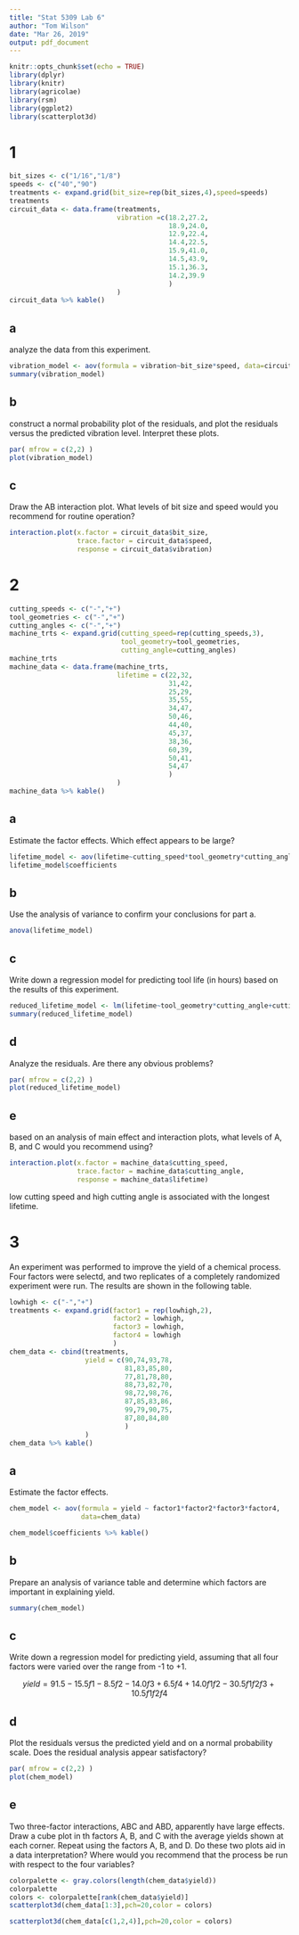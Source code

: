 ```yaml
---
title: "Stat 5309 Lab 6"
author: "Tom Wilson"
date: "Mar 26, 2019"
output: pdf_document
---
```


```r
knitr::opts_chunk$set(echo = TRUE)
library(dplyr)
library(knitr)
library(agricolae)
library(rsm)
library(ggplot2)
library(scatterplot3d)
```

# 1

```r
bit_sizes <- c("1/16","1/8")
speeds <- c("40","90")
treatments <- expand.grid(bit_size=rep(bit_sizes,4),speed=speeds)
treatments
circuit_data <- data.frame(treatments,
                           vibration =c(18.2,27.2,
                                        18.9,24.0,
                                        12.9,22.4,
                                        14.4,22.5,
                                        15.9,41.0,
                                        14.5,43.9,
                                        15.1,36.3,
                                        14.2,39.9
                                        )
                           )
circuit_data %>% kable()
```

## a
analyze the data from this experiment.

```r
vibration_model <- aov(formula = vibration~bit_size*speed, data=circuit_data)
summary(vibration_model)
```

## b
construct a normal probability plot of the residuals, and plot the residuals versus the predicted vibration level. Interpret these plots.

```r
par( mfrow = c(2,2) )
plot(vibration_model)
```

## c
Draw the AB interaction plot. What levels of bit size and speed would you recommend for routine operation?
```r
interaction.plot(x.factor = circuit_data$bit_size,
                 trace.factor = circuit_data$speed,
                 response = circuit_data$vibration)
```

# 2

```r
cutting_speeds <- c("-","+")
tool_geometries <- c("-","+")
cutting_angles <- c("-","+")
machine_trts <- expand.grid(cutting_speed=rep(cutting_speeds,3),
                            tool_geometry=tool_geometries,
                            cutting_angle=cutting_angles)
machine_trts
machine_data <- data.frame(machine_trts,
                           lifetime = c(22,32,
                                        31,42,
                                        25,29,
                                        35,55,
                                        34,47,
                                        50,46,
                                        44,40,
                                        45,37,
                                        38,36,
                                        60,39,
                                        50,41,
                                        54,47
                                        )
                           )
machine_data %>% kable()
```

## a
Estimate the factor effects. Which effect appears to be large?

```r
lifetime_model <- aov(lifetime~cutting_speed*tool_geometry*cutting_angle,data=machine_data)
lifetime_model$coefficients
```

## b
Use the analysis of variance to confirm your conclusions for part a.
```r
anova(lifetime_model)
```


## c
Write down a regression model for predicting tool life (in hours) based on the results of this experiment.

```r
reduced_lifetime_model <- lm(lifetime~tool_geometry*cutting_angle+cutting_speed:cutting_angle,data=machine_data)
summary(reduced_lifetime_model)
```

## d
Analyze the residuals. Are there any obvious problems?
```r
par( mfrow = c(2,2) )
plot(reduced_lifetime_model)
```

## e
based on an analysis of main effect and interaction plots, what levels of A, B, and C would you recommend using?

```r
interaction.plot(x.factor = machine_data$cutting_speed,
                 trace.factor = machine_data$cutting_angle,
                 response = machine_data$lifetime)
```
low cutting speed and high cutting angle is associated with the longest lifetime.

# 3
An experiment was performed to improve the yield of a chemical process. Four factors were selectd, and two replicates of a completely randomized experiment were run. The results are shown in the following table.

```r
lowhigh <- c("-","+")
treatments <- expand.grid(factor1 = rep(lowhigh,2),
                          factor2 = lowhigh,
                          factor3 = lowhigh,
                          factor4 = lowhigh
                          )
chem_data <- cbind(treatments,
                   yield = c(90,74,93,78,
                             81,83,85,80,
                             77,81,78,80,
                             88,73,82,70,
                             98,72,98,76,
                             87,85,83,86,
                             99,79,90,75,
                             87,80,84,80
                             )
                   )
chem_data %>% kable()
```

## a
Estimate the factor effects.

```r
chem_model <- aov(formula = yield ~ factor1*factor2*factor3*factor4,
                  data=chem_data)

chem_model$coefficients %>% kable()
```

## b
Prepare an analysis of variance table and determine which factors are important in explaining yield.

```r
summary(chem_model)
```

## c
Write down a regression model for predicting yield, assuming that all four factors were varied over the range from -1 to +1.

$$ yield = 91.5 - 15.5 f1 -8.5 f2 - 14.0 f3 + 6.5 f4 + 14.0 f1 f2 - 30.5 f1f2f3 + 10.5 f1f2f4 $$ 

## d
Plot the residuals versus the predicted yield and on a normal probability scale. Does the residual analysis appear satisfactory?

```r
par( mfrow = c(2,2) )
plot(chem_model)
```

## e

Two three-factor interactions, ABC and ABD, apparently have large effects. Draw a cube plot in th factors A, B, and C with the average yields shown at each corner.
Repeat using the factors A, B, and D. Do these two plots aid in a data interpretation?
Where would you recommend that the process be run with respect to the four variables?

```r
colorpalette <- gray.colors(length(chem_data$yield))
colorpalette
colors <- colorpalette[rank(chem_data$yield)]
scatterplot3d(chem_data[1:3],pch=20,color = colors)
```

```r
scatterplot3d(chem_data[c(1,2,4)],pch=20,color = colors)
```